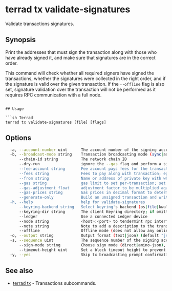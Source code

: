# terrad tx validate-signatures

Validate transactions signatures. 

## Synopsis

Print the addresses that must sign the transaction along with those who have already signed it, and make sure that signatures are in the correct order.

This command will check whether all required signers have signed the transactions, whether the signatures were collected in the right order, and if the signature is valid over the given transaction. If the `--offline` flag is also set, signature validation over the
transaction will not be performed as it requires RPC communication with a full node.


```

## Usage

```sh Terrad
terrad tx validate-signatures [file] [flags]
```

## Options

```sh Terrad
  -a, --account-number uint      The account number of the signing account (offline mode only)
  -b, --broadcast-mode string    Transaction broadcasting mode (sync|async|block) (default "sync")
      --chain-id string          The network chain ID
      --dry-run                  ignore the --gas flag and perform a simulation of a transaction, but don't broadcast it (when enabled, the local Keybase is not accessible)
      --fee-account string       Fee account pays fees for the transaction instead of deducting from the signer
      --fees string              Fees to pay along with transaction; eg: 10uluna
      --from string              Name or address of private key with which to sign
      --gas string               gas limit to set per-transaction; set to "auto" to calculate sufficient gas automatically (default 200000)
      --gas-adjustment float     adjustment factor to be multiplied against the estimate returned by the tx simulation; if the gas limit is set manually this flag is ignored  (default 1)
      --gas-prices string        Gas prices in decimal format to determine the transaction fee (e.g. 0.1uluna)
      --generate-only            Build an unsigned transaction and write it to STDOUT (when enabled, the local Keybase is not accessible)
  -h, --help                     help for validate-signatures
      --keyring-backend string   Select keyring's backend (os|file|kwallet|pass|test|memory) (default "os")
      --keyring-dir string       The client Keyring directory; if omitted, the default 'home' directory will be used
      --ledger                   Use a connected Ledger device
      --node string              <host>:<port> to tendermint rpc interface for this chain (default "tcp://localhost:26657")
      --note string              Note to add a description to the transaction (previously --memo)
      --offline                  Offline mode (does not allow any online functionality
  -o, --output string            Output format (text|json) (default "json")
  -s, --sequence uint            The sequence number of the signing account (offline mode only)
      --sign-mode string         Choose sign mode (direct|amino-json), this is an advanced feature
      --timeout-height uint      Set a block timeout height to prevent the tx from being committed past a certain height
  -y, --yes                      Skip tx broadcasting prompt confirmation
```

## See also

* [terrad tx](./terrad_tx.mdx)	 - Transactions subcommands.


